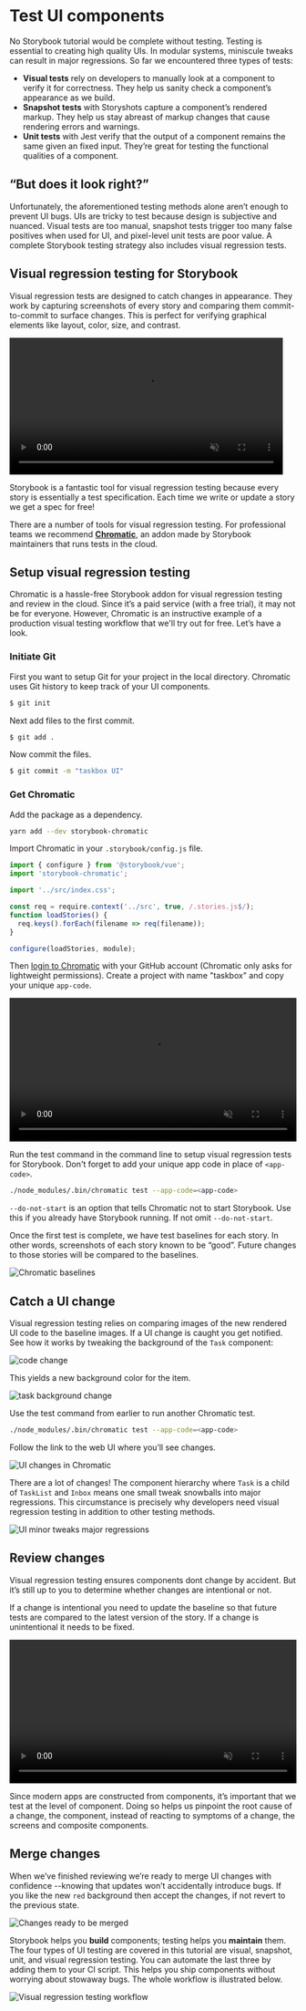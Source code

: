 
<Meta title="故事书|指引/测试" />

# Test UI components

No Storybook tutorial would be complete without testing. Testing is essential to creating high quality UIs. In modular systems, miniscule tweaks can result in major regressions. So far we encountered three types of tests:

* **Visual tests** rely on developers to manually look at a component to verify it for correctness. They help us sanity check a component’s appearance as we build.
* **Snapshot tests** with Storyshots capture a component’s rendered markup. They help us stay abreast of markup changes that cause rendering errors and warnings.
* **Unit tests** with Jest verify that the output of a component remains the same given an fixed input. They’re great for testing the functional qualities of a component.

## “But does it look right?”

Unfortunately, the aforementioned testing methods alone aren’t enough to prevent UI bugs. UIs are tricky to test because design is subjective and nuanced. Visual tests are too manual, snapshot tests trigger too many false positives when used for UI, and pixel-level unit tests are poor value. A complete Storybook testing strategy also includes visual regression tests.

## Visual regression testing for Storybook

Visual regression tests are designed to catch changes in appearance. They work by capturing screenshots of every story and comparing them commit-to-commit to surface changes. This is perfect for verifying graphical elements like layout, color, size, and contrast.

<video autoPlay muted playsInline loop style="width:480px; margin: 0 auto;">
  <source
    src="https://www.learnstorybook.com/visual-regression-testing.mp4"
    type="video/mp4"
  />
</video>

Storybook is a fantastic tool for visual regression testing because every story is essentially a test specification. Each time we write or update a story we get a spec for free!

There are a number of tools for visual regression testing. For professional teams we recommend [**Chromatic**](https://www.chromaticqa.com/), an addon made by Storybook maintainers that runs tests in the cloud.

## Setup visual regression testing

Chromatic is a hassle-free Storybook addon for visual regression testing and review in the cloud. Since it’s a paid service (with a free trial), it may not be for everyone. However, Chromatic is an instructive example of a production visual testing workflow that we'll try out for free. Let’s have a look.

### Initiate Git

First you want to setup Git for your project in the local directory. Chromatic uses Git history to keep track of your UI components.

```bash
$ git init
```

Next add files to the first commit.

```bash
$ git add .
```

Now commit the files.

```bash
$ git commit -m "taskbox UI"
```

### Get Chromatic

Add the package as a dependency.

```bash
yarn add --dev storybook-chromatic
```

Import Chromatic in your `.storybook/config.js` file.

```javascript
import { configure } from '@storybook/vue';
import 'storybook-chromatic';

import '../src/index.css';

const req = require.context('../src', true, /.stories.js$/);
function loadStories() {
  req.keys().forEach(filename => req(filename));
}

configure(loadStories, module);
```

Then [login to Chromatic](https://bit.ly/2Is93Ez) with your GitHub account (Chromatic only asks for lightweight permissions). Create a project with name "taskbox" and copy your unique `app-code`.

<video autoPlay muted playsInline loop style="width:100%; margin: 0 auto;">
  <source
    src="https://www.learnstorybook.com/chromatic-setup-learnstorybook.mp4"
    type="video/mp4"
  />
</video>

Run the test command in the command line to setup visual regression tests for Storybook. Don't forget to add your unique app code in place of `<app-code>`.

```bash
./node_modules/.bin/chromatic test --app-code=<app-code>
```

<div class="aside">
<code>--do-not-start</code> is an option that tells Chromatic not to start Storybook. Use this if you already have Storybook running. If not omit <code>--do-not-start</code>.
</div>

Once the first test is complete, we have test baselines for each story. In other words, screenshots of each story known to be “good”. Future changes to those stories will be compared to the baselines.

![Chromatic baselines](https://www.learnstorybook.com/chromatic-baselines.png)

## Catch a UI change

Visual regression testing relies on comparing images of the new rendered UI code to the baseline images. If a UI change is caught you get notified. See how it works by tweaking the background of the `Task` component:

![code change](https://www.learnstorybook.com/chromatic-change-to-task-component.png)

This yields a new background color for the item.

![task background change](https://www.learnstorybook.com/chromatic-task-change.png)

Use the test command from earlier to run another Chromatic test.

```bash
./node_modules/.bin/chromatic test --app-code=<app-code>
```

Follow the link to the web UI where you’ll see changes.

![UI changes in Chromatic](https://www.learnstorybook.com/chromatic-catch-changes.png)

There are a lot of changes! The component hierarchy where `Task` is a child of `TaskList` and `Inbox` means one small tweak snowballs into major regressions. This circumstance is precisely why developers need visual regression testing in addition to other testing methods.

![UI minor tweaks major regressions](https://www.learnstorybook.com/minor-major-regressions.gif)

## Review changes

Visual regression testing ensures components dont change by accident. But it’s still up to you to determine whether changes are intentional or not.

If a change is intentional you need to update the baseline so that future tests are compared to the latest version of the story. If a change is unintentional it needs to be fixed.

<video autoPlay muted playsInline loop style="width:100%; margin: 0 auto;">
  <source
    src="https://www.learnstorybook.com/website-workflow-review-merge-optimized.mp4"
    type="video/mp4"
  />
</video>

Since modern apps are constructed from components, it’s important that we test at the level of component. Doing so helps us pinpoint the root cause of a change, the component, instead of reacting to symptoms of a change, the screens and composite components.

## Merge changes

When we’ve finished reviewing we’re ready to merge UI changes with confidence --knowing that updates won’t accidentally introduce bugs. If you like the new `red` background then accept the changes, if not revert to the previous state.

![Changes ready to be merged](https://www.learnstorybook.com/chromatic-review-finished.png)

Storybook helps you **build** components; testing helps you **maintain** them. The four types of UI testing are covered in this tutorial are visual, snapshot, unit, and visual regression testing. You can automate the last three by adding them to your CI script. This helps you ship components without worrying about stowaway bugs. The whole workflow is illustrated below.

![Visual regression testing workflow](https://www.learnstorybook.com/cdd-review-workflow.png)
